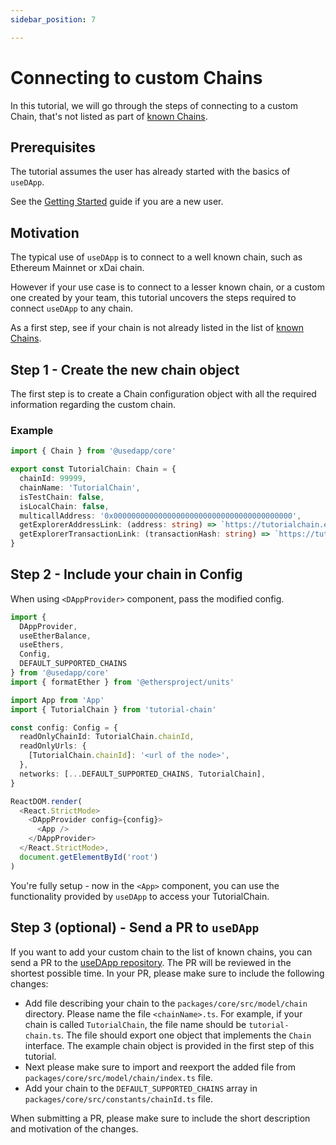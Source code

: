 ```yaml
---
sidebar_position: 7

---
```


# Connecting to custom Chains

In this tutorial, we will go through the steps of connecting to a custom Chain, that's not listed as part of [known Chains](https://github.com/TrueFiEng/useDApp/tree/master/packages/core/src/model/chain).

## Prerequisites

The tutorial assumes the user has already started with the basics of `useDApp`.

See the [Getting Started](../getting-started.mdx) guide if you are a new user.

## Motivation

The typical use of `useDApp` is to connect to a well known chain, such as Ethereum Mainnet or xDai chain.

However if your use case is to connect to a lesser known chain, or a custom one created by your team, this tutorial uncovers the steps required to connect `useDApp` to any chain.

As a first step, see if your chain is not already listed in the list of [known Chains](https://github.com/TrueFiEng/useDApp/tree/master/packages/core/src/model/chain).

## Step 1 - Create the new chain object

The first step is to create a Chain configuration object with all the required information regarding the custom chain.

### Example

```typescript
import { Chain } from '@usedapp/core'

export const TutorialChain: Chain = {
  chainId: 99999,
  chainName: 'TutorialChain',
  isTestChain: false,
  isLocalChain: false,
  multicallAddress: '0x0000000000000000000000000000000000000000',
  getExplorerAddressLink: (address: string) => `https://tutorialchain.etherscan.io/address/${address}`,
  getExplorerTransactionLink: (transactionHash: string) => `https://tutorialchain.etherscan.io/tx/${transactionHash}`,
}
```

## Step 2 - Include your chain in Config
When using `<DAppProvider>` component, pass the modified config.
```typescript
import {
  DAppProvider,
  useEtherBalance,
  useEthers,
  Config,
  DEFAULT_SUPPORTED_CHAINS
} from '@usedapp/core'
import { formatEther } from '@ethersproject/units'

import App from 'App'
import { TutorialChain } from 'tutorial-chain'

const config: Config = {
  readOnlyChainId: TutorialChain.chainId,
  readOnlyUrls: {
    [TutorialChain.chainId]: '<url of the node>',
  },
  networks: [...DEFAULT_SUPPORTED_CHAINS, TutorialChain],
}

ReactDOM.render(
  <React.StrictMode>
    <DAppProvider config={config}>
      <App />
    </DAppProvider>
  </React.StrictMode>,
  document.getElementById('root')
)
```
You're fully setup - now in the `<App>` component, you can use the functionality provided by `useDApp` to access your TutorialChain.

## Step 3 (optional) - Send a PR to `useDApp`
If you want to add your custom chain to the list of known chains, you can send a PR to the [useDApp repository](https://github.com/TrueFiEng/useDApp). The PR will be reviewed in the shortest possible time. In your PR, please make sure to include the following changes:
- Add file describing your chain to the `packages/core/src/model/chain` directory. Please name the file `<chainName>.ts`. For example, if your chain is called `TutorialChain`, the file name should be `tutorial-chain.ts`. The file should export one object that implements the `Chain` interface. The example chain object is provided in the first step of this tutorial. 
- Next please make sure to import and reexport the added file from `packages/core/src/model/chain/index.ts` file.
- Add your chain to the `DEFAULT_SUPPORTED_CHAINS` array in `packages/core/src/constants/chainId.ts` file.

When submitting a PR, please make sure to include the short description and motivation of the changes.
